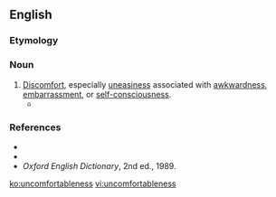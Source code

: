 ==English==

===Etymology===
{{suffix|en|uncomfortable|ness}}

===Noun===
{{en-noun|-}}

# [[discomfort|Discomfort]], especially [[uneasiness]] associated with [[awkwardness]], [[embarrassment]], or [[self-consciousness]].
#* {{quote-text|year=1885|author=[[w:Mark_Twain|Mark Twain]]|title=Huckleberry Finn|chapter=19|passage=It took away all the '''uncomfortableness''' and we felt mighty good over it, because it would a been a miserable business to have any unfriendliness on the raft.}}

===References===
* {{R:Webster 1828}}
* {{R:Dictionary.com}}
* ''Oxford English Dictionary'', 2nd ed., 1989.

[[ko:uncomfortableness]]
[[vi:uncomfortableness]]